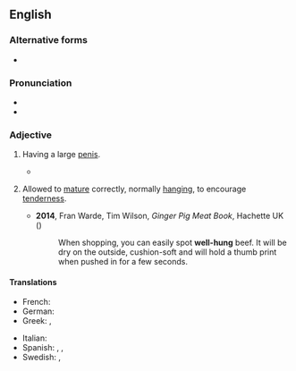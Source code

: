 {{also|well hung}}
==English==

===Alternative forms===
* {{alter|en|well hung}}

===Pronunciation===
* {{audio|en|En-au-well hung.ogg|Audio (AU)}}
* {{rhymes|en|ʌŋ}}

===Adjective===
{{en-adj|head=[[well]][[-]][[hung]]|better-hung|sup=best-hung}}

# {{lb|en|informal|vulgar}} Having a large [[penis]].
#: {{syn|en|horse-hung|hung like a horse|Thesaurus:macrophallic}}
#* {{quote-text
|en
|author=W. H. Auden
|authorlink=W. H. Auden
|title=As the poets have mournfully sung
|passage=As the poets have mournfully sung, / Death takes the innocent young, / The rolling-in-money, / The screamingly-funny, / And those who are very '''well hung'''.}}
# {{lb|en|of meat}} Allowed to [[mature]] correctly,  normally [[hang]]ing, to encourage [[tenderness]].
#* '''2014''', Fran Warde, Tim Wilson, ''Ginger Pig Meat Book'', Hachette UK ({{ISBN|9781845339722}})
#*: When shopping, you can easily spot '''well-hung''' beef. It will be dry on the outside, cushion-soft and will hold a thumb print when pushed in for a few seconds.

====Translations====
{{trans-top|having a large penis}}
* French: {{t+|fr|bien membré}}
* German: {{t|de|gut bestückt|m}}
* Greek: {{t+|el|πουτσαράς|m}}, {{t+|el|ψωλαράς|m}}
{{trans-mid}}
* Italian: {{qualifier|slang}} {{t|it|superdotato|m}}
* Spanish: {{qualifier|slang}} {{t+|es|bien dotado|m}}, {{t|es|bien servido|m}}, {{t|es|vergudo|m}}
* Swedish: {{t+|sv|välhängd}}, {{t+|sv|välutrustad}}
{{trans-bottom}}